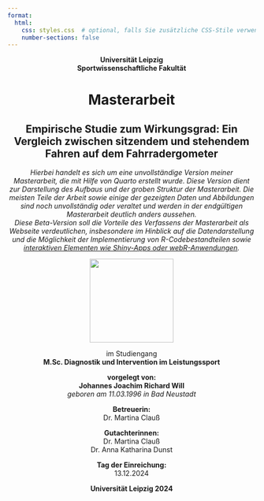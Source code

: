 ```yaml
---
format:
  html:
    css: styles.css  # optional, falls Sie zusätzliche CSS-Stile verwenden möchten
    number-sections: false
---
```


<div style="text-align: center;">

**Universität Leipzig**  
**Sportwissenschaftliche Fakultät**  

# Masterarbeit 
## Empirische Studie zum Wirkungsgrad: Ein Vergleich zwischen sitzendem und stehendem Fahren auf dem Fahrradergometer<br>
*Hierbei handelt es sich um eine unvollständige Version meiner Masterarbeit, die mit Hilfe von Quarto erstellt wurde. Diese Version dient zur Darstellung des Aufbaus und der groben Struktur der Masterarbeit. Die meisten Teile der Arbeit sowie einige der gezeigten Daten und Abbildungen sind noch unvollständig oder veraltet und werden in der endgültigen Masterarbeit deutlich anders aussehen.<br> Diese Beta-Version soll die Vorteile des Verfassens der Masterarbeit als Webseite verdeutlichen, insbesondere im Hinblick auf die Datendarstellung und die Möglichkeit der Implementierung von R-Codebestandteilen sowie [interaktiven Elementen wie Shiny-Apps oder webR-Anwendungen](https://jjrw96.github.io/Wirkungsgrad-Rad-shinylive.github.io/).*

![](images/Logo_η_2.png){width=170}

im Studiengang  
**M.Sc. Diagnostik und Intervention im Leistungssport**

**vorgelegt von:**  
**Johannes Joachim Richard Will**  
*geboren am 11.03.1996 in Bad Neustadt*

**Betreuerin:**  
Dr. Martina Clauß

**Gutachterinnen:**  
Dr. Martina Clauß  
Dr. Anna Katharina Dunst

**Tag der Einreichung:**  
13.12.2024

**Universität Leipzig 2024**

</div>